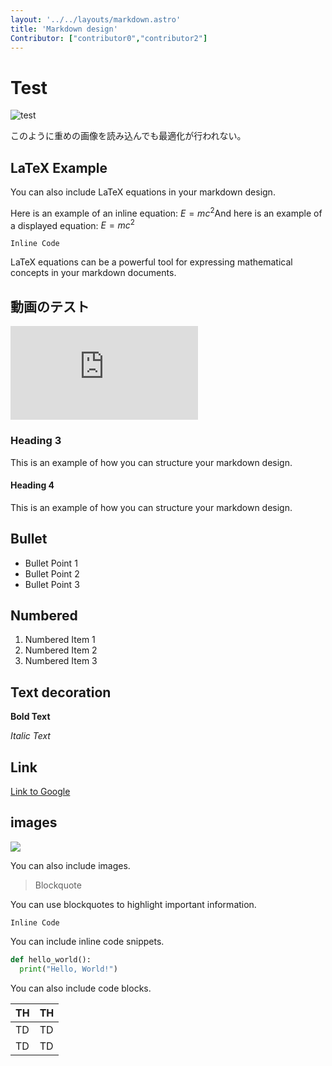 ```yaml
---
layout: '../../layouts/markdown.astro'
title: 'Markdown design'
Contributor: ["contributor0","contributor2"]
---
```


# Test
<Image src={test} alt="test" format="avif" width={1080} />

このように重めの画像を読み込んでも最適化が行われない。


## LaTeX Example

You can also include LaTeX equations in your markdown design.

Here is an example of an inline equation: $E=mc^2$And here is an example of a displayed equation:
$E=mc^2$

`Inline Code`

LaTeX equations can be a powerful tool for expressing mathematical concepts in your markdown documents.

## 動画のテスト
<iframe title="iGEM Grand Jamboree | 2023 Aftermovie | 20th Year of iGEM" src="https://video.igem.org/videos/embed/5703ce0f-0b7f-4d69-99ef-4a1d4e200901" frameborder="0" allowfullscreen="" sandbox="allow-same-origin allow-scripts allow-popups allow-forms"></iframe>

### Heading 3
This is an example of how you can structure your markdown design.

#### Heading 4
This is an example of how you can structure your markdown design.

## Bullet

- Bullet Point 1
- Bullet Point 2
- Bullet Point 3

## Numbered

1. Numbered Item 1
2. Numbered Item 2
3. Numbered Item 3

## Text decoration


**Bold Text**



*Italic Text*

## Link


[Link to Google](https://www.google.com)
## images

![](https://storage.googleapis.com/zenn-user-upload/eb3bcb239c9a-20231231.png)

You can also include images.

> Blockquote

You can use blockquotes to highlight important information.

`Inline Code`

You can include inline code snippets.

```python
def hello_world():
  print("Hello, World!")
```

You can also include code blocks.

| TH | TH |
| ---- | ---- |
| TD | TD |
| TD | TD |

